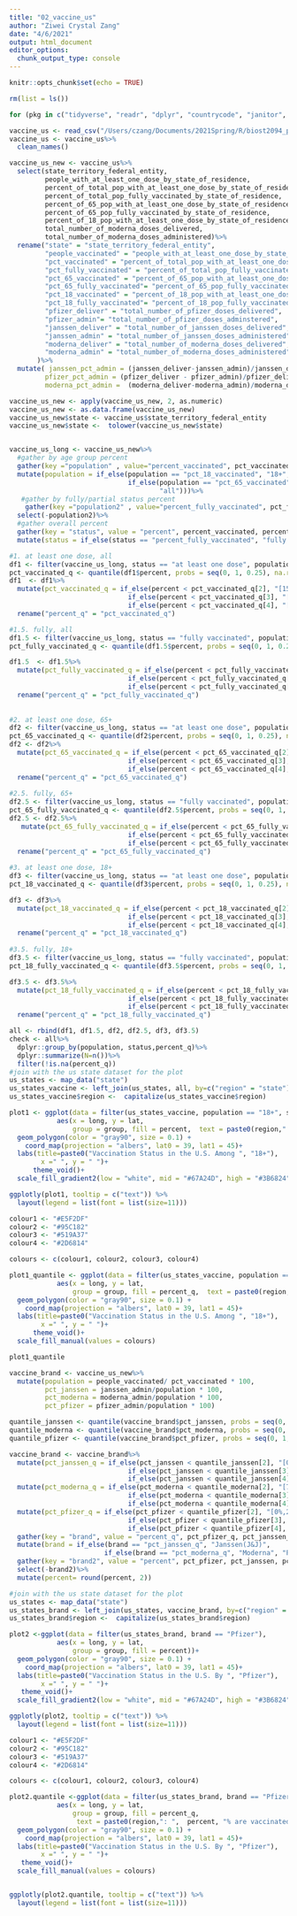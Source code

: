 ```yaml
---
title: "02_vaccine_us"
author: "Ziwei Crystal Zang"
date: "4/6/2021"
output: html_document
editor_options: 
  chunk_output_type: console
---
```


```r
knitr::opts_chunk$set(echo = TRUE)
```

```r
rm(list = ls())

for (pkg in c("tidyverse", "readr", "dplyr", "countrycode", "janitor", "maps", "Hmisc")) {library(pkg, character.only = TRUE)}
```

```r
vaccine_us <- read_csv("/Users/czang/Documents/2021Spring/R/biost2094_project/data/vaccine_us.csv")
vaccine_us <- vaccine_us%>%
  clean_names()

vaccine_us_new <- vaccine_us%>%
  select(state_territory_federal_entity,
         people_with_at_least_one_dose_by_state_of_residence,
         percent_of_total_pop_with_at_least_one_dose_by_state_of_residence,
         percent_of_total_pop_fully_vaccinated_by_state_of_residence,
         percent_of_65_pop_with_at_least_one_dose_by_state_of_residence,
         percent_of_65_pop_fully_vaccinated_by_state_of_residence,
         percent_of_18_pop_with_at_least_one_dose_by_state_of_residence, percent_of_18_pop_fully_vaccinated_by_state_of_residence, total_number_of_pfizer_doses_delivered, total_number_of_pfizer_doses_adminstered, total_number_of_janssen_doses_delivered, total_number_of_janssen_doses_administered, 
         total_number_of_moderna_doses_delivered,
         total_number_of_moderna_doses_administered)%>%
  rename("state" = "state_territory_federal_entity", 
         "people_vaccinated" = "people_with_at_least_one_dose_by_state_of_residence",
         "pct_vaccinated" = "percent_of_total_pop_with_at_least_one_dose_by_state_of_residence",
         "pct_fully_vaccinated" = "percent_of_total_pop_fully_vaccinated_by_state_of_residence",
         "pct_65_vaccinated" = "percent_of_65_pop_with_at_least_one_dose_by_state_of_residence",
         "pct_65_fully_vaccinated"= "percent_of_65_pop_fully_vaccinated_by_state_of_residence",
         "pct_18_vaccinated" = "percent_of_18_pop_with_at_least_one_dose_by_state_of_residence",
         "pct_18_fully_vaccinated"= "percent_of_18_pop_fully_vaccinated_by_state_of_residence",
         "pfizer_deliver" = "total_number_of_pfizer_doses_delivered",
         "pfizer_admin"= "total_number_of_pfizer_doses_adminstered",
         "janssen_deliver" = "total_number_of_janssen_doses_delivered",
         "janssen_admin" = "total_number_of_janssen_doses_administered",
         "moderna_deliver" = "total_number_of_moderna_doses_delivered",
         "moderna_admin" = "total_number_of_moderna_doses_administered"
       )%>%
  mutate( janssen_pct_admin = (janssen_deliver-janssen_admin)/janssen_deliver,
         pfizer_pct_admin = (pfizer_deliver - pfizer_admin)/pfizer_deliver ,
         moderna_pct_admin =  (moderna_deliver-moderna_admin)/moderna_deliver)

vaccine_us_new <- apply(vaccine_us_new, 2, as.numeric)
vaccine_us_new <- as.data.frame(vaccine_us_new)
vaccine_us_new$state <- vaccine_us$state_territory_federal_entity
vaccine_us_new$state <-  tolower(vaccine_us_new$state)


vaccine_us_long <- vaccine_us_new%>%
  #gather by age group percent
  gather(key ="population" , value="percent_vaccinated", pct_vaccinated, pct_65_vaccinated, pct_18_vaccinated )%>%
  mutate(population = if_else(population == "pct_18_vaccinated", "18+",
                              if_else(population == "pct_65_vaccinated","65+",
                                      "all")))%>%
   #gather by fully/partial status percent
    gather(key ="population2" , value="percent_fully_vaccinated", pct_fully_vaccinated, pct_65_fully_vaccinated, pct_18_fully_vaccinated )%>%
  select(-population2)%>%
  #gather overall percent
  gather(key = "status", value = "percent", percent_vaccinated, percent_fully_vaccinated)%>%
  mutate(status = if_else(status == "percent_fully_vaccinated", "fully vaccinated", "at least one dose"))

#1. at least one dose, all
df1 <- filter(vaccine_us_long, status == "at least one dose", population == "all")
pct_vaccinated_q <- quantile(df1$percent, probs = seq(0, 1, 0.25), na.rm = TRUE, names = TRUE, type = 7)
df1  <- df1%>%
  mutate(pct_vaccinated_q = if_else(percent < pct_vaccinated_q[2], "[15%,29%)",
                              if_else(percent < pct_vaccinated_q[3], "[29%,33%)",
                              if_else(percent < pct_vaccinated_q[4], "[33%,35%)", "[35%,47%)"))))%>%
  rename("percent_q" = "pct_vaccinated_q")

#1.5. fully, all
df1.5 <- filter(vaccine_us_long, status == "fully vaccinated", population == "all")
pct_fully_vaccinated_q <- quantile(df1.5$percent, probs = seq(0, 1, 0.25), na.rm = TRUE, names = TRUE, type = 7)

df1.5  <- df1.5%>%
  mutate(pct_fully_vaccinated_q = if_else(percent < pct_fully_vaccinated_q[2], "[15%,29%)",
                              if_else(percent < pct_fully_vaccinated_q[3], "[29%,33%)",
                              if_else(percent < pct_fully_vaccinated_q[4], "[33%,35%)", "[35%,47%)"))))%>%
  rename("percent_q" = "pct_fully_vaccinated_q")
  
  
#2. at least one dose, 65+
df2 <- filter(vaccine_us_long, status == "at least one dose", population == "65+")
pct_65_vaccinated_q <- quantile(df2$percent, probs = seq(0, 1, 0.25), na.rm = TRUE, names = TRUE, type = 7)
df2 <- df2%>%
  mutate(pct_65_vaccinated_q = if_else(percent < pct_65_vaccinated_q[2], "[15%,29%)",
                              if_else(percent < pct_65_vaccinated_q[3], "[29%,33%)",
                              if_else(percent < pct_65_vaccinated_q[4], "[33%,35%)", "[35%,47%)"))))%>%
  rename("percent_q" = "pct_65_vaccinated_q")
  
#2.5. fully, 65+
df2.5 <- filter(vaccine_us_long, status == "fully vaccinated", population == "65+")
pct_65_fully_vaccinated_q <- quantile(df2.5$percent, probs = seq(0, 1, 0.25), na.rm = TRUE, names = TRUE, type = 7)
df2.5 <- df2.5%>%
   mutate(pct_65_fully_vaccinated_q = if_else(percent < pct_65_fully_vaccinated_q[2], "[15%,29%)",
                              if_else(percent < pct_65_fully_vaccinated_q[3], "[29%,33%)",
                              if_else(percent < pct_65_fully_vaccinated_q[4], "33%,35%)", "[35%,47%)"))))%>%
  rename("percent_q" = "pct_65_fully_vaccinated_q")
   
#3. at least one dose, 18+
df3 <- filter(vaccine_us_long, status == "at least one dose", population == "18+")
pct_18_vaccinated_q <- quantile(df3$percent, probs = seq(0, 1, 0.25), na.rm = TRUE, names = TRUE, type = 7)

df3 <- df3%>%
  mutate(pct_18_vaccinated_q = if_else(percent < pct_18_vaccinated_q[2], "[15%,29%)",
                              if_else(percent < pct_18_vaccinated_q[3], "[29%,33%)",
                              if_else(percent < pct_18_vaccinated_q[4], "[33%,35%)", "[35%,47%)"))))%>%
  rename("percent_q" = "pct_18_vaccinated_q")
  
#3.5. fully, 18+
df3.5 <- filter(vaccine_us_long, status == "fully vaccinated", population == "18+")
pct_18_fully_vaccinated_q <- quantile(df3.5$percent, probs = seq(0, 1, 0.25), na.rm = TRUE, names = TRUE, type = 7)

df3.5 <- df3.5%>% 
  mutate(pct_18_fully_vaccinated_q = if_else(percent < pct_18_fully_vaccinated_q[2], "[15%,29%)",
                              if_else(percent < pct_18_fully_vaccinated_q[3], "[29%,33%)",
                              if_else(percent < pct_18_fully_vaccinated_q[4], "[33%,35%)", "[35%,47%)"))))%>%
  rename("percent_q" = "pct_18_fully_vaccinated_q")

all <- rbind(df1, df1.5, df2, df2.5, df3, df3.5)
check <- all%>%
  dplyr::group_by(population, status,percent_q)%>%
  dplyr::summarize(N=n())%>%
  filter(!is.na(percent_q))
#join with the us state dataset for the plot
us_states <- map_data("state")
us_states_vaccine <- left_join(us_states, all, by=c("region" = "state"))
us_states_vaccine$region <-  capitalize(us_states_vaccine$region)

plot1 <- ggplot(data = filter(us_states_vaccine, population == "18+", status== "at least one dose"),
            aes(x = long, y = lat,
                group = group, fill = percent,  text = paste0(region,": ",  percent, "% are vaccinated") ))+
  geom_polygon(color = "gray90", size = 0.1) +
    coord_map(projection = "albers", lat0 = 39, lat1 = 45)+
  labs(title=paste0("Vaccination Status in the U.S. Among ", "18+"),
        x =" ", y = " ")+
      theme_void()+
  scale_fill_gradient2(low = "white", mid = "#67A24D", high = "#3B6824", midpoint = 50,limits=c(0, 100), breaks=seq(0,100,by=20))

ggplotly(plot1, tooltip = c("text")) %>% 
  layout(legend = list(font = list(size=11)))

colour1 <- "#E5F2DF"
colour2 <- "#95C182"
colour3 <- "#519A37"
colour4 <- "#2D6814"

colours <- c(colour1, colour2, colour3, colour4)

plot1_quantile <- ggplot(data = filter(us_states_vaccine, population == "18+", status== "at least one dose"),
            aes(x = long, y = lat,
                group = group, fill = percent_q,  text = paste0(region,": ",  percent, "% are vaccinated") ))+
  geom_polygon(color = "gray90", size = 0.1) +
    coord_map(projection = "albers", lat0 = 39, lat1 = 45)+
  labs(title=paste0("Vaccination Status in the U.S. Among ", "18+"),
        x =" ", y = " ")+
      theme_void()+
  scale_fill_manual(values = colours)

plot1_quantile
```

```r
vaccine_brand <- vaccine_us_new%>%
  mutate(population = people_vaccinated/ pct_vaccinated * 100,
         pct_janssen = janssen_admin/population * 100,
         pct_moderna = moderna_admin/population * 100,
         pct_pfizer = pfizer_admin/population * 100)

quantile_janssen <- quantile(vaccine_brand$pct_janssen, probs = seq(0, 1, 0.25), na.rm = TRUE, names = TRUE, type = 7)
quantile_moderna <- quantile(vaccine_brand$pct_moderna, probs = seq(0, 1, 0.25), na.rm = TRUE, names = TRUE, type = 7)
quantile_pfizer <- quantile(vaccine_brand$pct_pfizer, probs = seq(0, 1, 0.25), na.rm = TRUE, names = TRUE, type = 7)

vaccine_brand <- vaccine_brand%>%
  mutate(pct_janssen_q = if_else(pct_janssen < quantile_janssen[2], "[0%,1.01%)",
                              if_else(pct_janssen < quantile_janssen[3], "[1.01%,1.17%)",
                              if_else(pct_janssen < quantile_janssen[4], "[1.17%,1.34%)", "[1.34,2.34)"))))%>% 
  mutate(pct_moderna_q = if_else(pct_moderna < quantile_moderna[2], "[7.03%,20.82%)",
                              if_else(pct_moderna < quantile_moderna[3], "[20.82%,23.69%)",
                              if_else(pct_moderna < quantile_moderna[4], "[23.69%,25.90%)", "[25.90%,73.89%)"))))%>%
  mutate(pct_pfizer_q = if_else(pct_pfizer < quantile_pfizer[2], "[0%,23.78%)",
                              if_else(pct_pfizer < quantile_pfizer[3], "[23.78%,26.15%)",
                              if_else(pct_pfizer < quantile_pfizer[4], "[26.15%,28.28%)", "[28.28%,45.25%)"))))%>%
  gather(key = "brand", value = "percent_q", pct_pfizer_q, pct_janssen_q, pct_moderna_q)%>%
  mutate(brand = if_else(brand == "pct_janssen_q", "Janssen(J&J)",
                        if_else(brand == "pct_moderna_q", "Moderna", "Pfizer")))%>%
  gather(key = "brand2", value = "percent", pct_pfizer, pct_janssen, pct_moderna)%>%
  select(-brand2)%>%
  mutate(percent= round(percent, 2))

#join with the us state dataset for the plot
us_states <- map_data("state")
us_states_brand <- left_join(us_states, vaccine_brand, by=c("region" = "state"))
us_states_brand$region <-  capitalize(us_states_brand$region)

plot2 <-ggplot(data = filter(us_states_brand, brand == "Pfizer"),
            aes(x = long, y = lat,
                group = group, fill = percent))+
  geom_polygon(color = "gray90", size = 0.1) +
    coord_map(projection = "albers", lat0 = 39, lat1 = 45)+
  labs(title=paste0("Vaccination Status in the U.S. By ", "Pfizer"),
        x =" ", y = " ")+
   theme_void()+
  scale_fill_gradient2(low = "white", mid = "#67A24D", high = "#3B6824", midpoint = 50,limits=c(0, 100), breaks=seq(0,100,by=20))

ggplotly(plot2, tooltip = c("text")) %>% 
  layout(legend = list(font = list(size=11)))

colour1 <- "#E5F2DF"
colour2 <- "#95C182"
colour3 <- "#519A37"
colour4 <- "#2D6814"

colours <- c(colour1, colour2, colour3, colour4)

plot2.quantile <-ggplot(data = filter(us_states_brand, brand == "Pfizer"),
            aes(x = long, y = lat,
                group = group, fill = percent_q,
                 text = paste0(region,": ",  percent, "% are vaccinated with ",  brand)))+
  geom_polygon(color = "gray90", size = 0.1) +
    coord_map(projection = "albers", lat0 = 39, lat1 = 45)+
  labs(title=paste0("Vaccination Status in the U.S. By ", "Pfizer"),
        x =" ", y = " ")+
   theme_void()+
  scale_fill_manual(values = colours)


ggplotly(plot2.quantile, tooltip = c("text")) %>% 
  layout(legend = list(font = list(size=11)))
```

